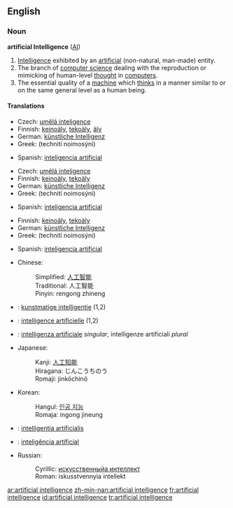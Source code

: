 ==English==

===Noun===
{{wikipedia}}
'''artificial Intelligence''' ([[AI]])

# [[Intelligence]] exhibited by an [[artificial]] (non-natural, man-made) entity.
# The branch of [[computer science]] dealing with the reproduction or mimicking of human-level [[thought]] in [[computer]]s.
# The essential quality of a [[machine]] which [[think]]s in a manner similar to or on the same general level as a human being.

====Translations====
{{trans-top|intelligence exhibited by an artificial entity}}
*Czech: [[umělá inteligence]] {{f}}
*Finnish: [[keinoäly]], [[tekoäly]], [[äly]]
*German: [[künstliche Intelligenz]]
*Greek: {{t|el|τεχνητή νοημοσύνη|f}} (technití noimosýni)
{{trans-mid}}
*Spanish: [[inteligencia artificial]]
{{trans-bottom}}

{{trans-top|branch of computer science}}
*Czech: [[umělá inteligence]] {{f}}
*Finnish: [[keinoäly]], [[tekoäly]]
*German: [[künstliche Intelligenz]]
*Greek: {{t|el|τεχνητή νοημοσύνη|f}} (technití noimosýni)
{{trans-mid}}
*Spanish: [[inteligencia artificial]]
{{trans-bottom}}

{{trans-top|quality of a machine}}
*Finnish: [[keinoäly]], [[tekoäly]]
*German: [[künstliche Intelligenz]]
*Greek: {{t|el|τεχνητή νοημοσύνη|f}} (technití noimosýni)
{{trans-mid}}
*Spanish: [[inteligencia artificial]]
{{trans-bottom}}

{{checktrans}}
{{trans-top|translations to be checked}}
*Chinese:
*:Simplified: [[人工智能]]
*:Traditional: 人工智能
*:Pinyin: rengong zhineng
*{{ttbc|Dutch}}: [[kunstmatige intelligentie]] {{f}} (1,2)
*{{ttbc|French}}: [[intelligence artificielle]] {{f}} (1,2)
*{{ttbc|Italian}}: [[intelligenza artificiale]] ''singular'', intelligenze artificiali ''plural''
{{trans-mid}}
*Japanese:
*:Kanji: [[人工知能]]
*:Hiragana: じんこうちのう
*:Romaji: jinkōchinō
*Korean:
*:Hangul: [[인공 지능]]
*:Romaja: ingong jineung
*{{ttbc|Latin}}: [[intelligentia artificialis]] {{f}}
*{{ttbc|Portugal}}: [[inteligência artificial]]
*Russian:
*:Cyrillic: [[искусственныйа интеллект]]
*:Roman: iskusstvennyia intellekt
{{trans-bottom}}

[[ar:artificial intelligence]]
[[zh-min-nan:artificial intelligence]]
[[fr:artificial intelligence]]
[[id:artificial intelligence]]
[[tr:artificial intelligence]]